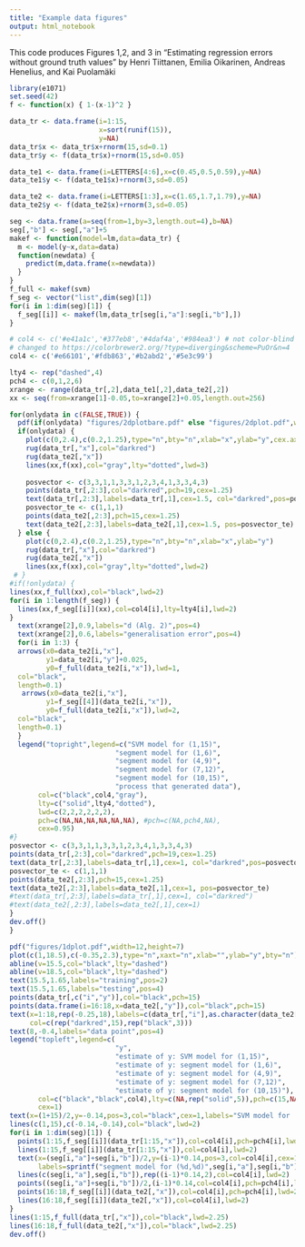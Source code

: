 ```yaml
---
title: "Example data figures"
output: html_notebook
---
```


This code produces Figures 1,2, and 3 in "Estimating regression errors without ground truth values" by
Henri Tiittanen, Emilia Oikarinen, Andreas Henelius, and Kai Puolamäki


```r
library(e1071)
set.seed(42)
f <- function(x) { 1-(x-1)^2 }

data_tr <- data.frame(i=1:15,
                      x=sort(runif(15)),
                      y=NA)
data_tr$x <- data_tr$x+rnorm(15,sd=0.1)
data_tr$y <- f(data_tr$x)+rnorm(15,sd=0.05)

data_te1 <- data.frame(i=LETTERS[4:6],x=c(0.45,0.5,0.59),y=NA)
data_te1$y <- f(data_te1$x)+rnorm(3,sd=0.05)

data_te2 <- data.frame(i=LETTERS[1:3],x=c(1.65,1.7,1.79),y=NA)
data_te2$y <- f(data_te2$x)+rnorm(3,sd=0.05)


```

```r
seg <- data.frame(a=seq(from=1,by=3,length.out=4),b=NA)
seg[,"b"] <- seg[,"a"]+5
makef <- function(model=lm,data=data_tr) {
  m <- model(y~x,data=data)
  function(newdata) {
    predict(m,data.frame(x=newdata))
  }
}
f_full <- makef(svm)
f_seg <- vector("list",dim(seg)[1])
for(i in 1:dim(seg)[1]) {
  f_seg[[i]] <- makef(lm,data_tr[seg[i,"a"]:seg[i,"b"],])
}
```

```r
# col4 <- c('#e41a1c','#377eb8','#4daf4a','#984ea3') # not color-blind safe, 
# changed to https://colorbrewer2.org/?type=diverging&scheme=PuOr&n=4
col4 <- c('#e66101','#fdb863','#b2abd2','#5e3c99')

lty4 <- rep("dashed",4)
pch4 <- c(0,1,2,6)
xrange <- range(data_tr[,2],data_te1[,2],data_te2[,2])
xx <- seq(from=xrange[1]-0.05,to=xrange[2]+0.05,length.out=256)

for(onlydata in c(FALSE,TRUE)) {
  pdf(if(onlydata) "figures/2dplotbare.pdf" else "figures/2dplot.pdf",width=9,height=7)
  if(onlydata) {
    plot(c(0,2.4),c(0.2,1.25),type="n",bty="n",xlab="x",ylab="y",cex.axis = 2, cex.lab = 2)
    rug(data_tr[,"x"],col="darkred")
    rug(data_te2[,"x"])
    lines(xx,f(xx),col="gray",lty="dotted",lwd=3)
    
    posvector <- c(3,3,1,1,3,3,1,2,3,4,1,3,3,4,3)
    points(data_tr[,2:3],col="darkred",pch=19,cex=1.25)
    text(data_tr[,2:3],labels=data_tr[,1],cex=1.5, col="darkred",pos=posvector)
    posvector_te <- c(1,1,1)
    points(data_te2[,2:3],pch=15,cex=1.25)
    text(data_te2[,2:3],labels=data_te2[,1],cex=1.5, pos=posvector_te)
  } else {
    plot(c(0,2.4),c(0.2,1.25),type="n",bty="n",xlab="x",ylab="y")
    rug(data_tr[,"x"],col="darkred")
    rug(data_te2[,"x"])
    lines(xx,f(xx),col="gray",lty="dotted",lwd=2)
 # }
#if(!onlydata) {
lines(xx,f_full(xx),col="black",lwd=2)
for(i in 1:length(f_seg)) {
  lines(xx,f_seg[[i]](xx),col=col4[i],lty=lty4[i],lwd=2)
}
  text(xrange[2],0.9,labels="d (Alg. 2)",pos=4)
  text(xrange[2],0.6,labels="generalisation error",pos=4)
  for(i in 1:3) {
  arrows(x0=data_te2[i,"x"],
         y1=data_te2[i,"y"]+0.025,
         y0=f_full(data_te2[i,"x"]),lwd=1,
  col="black",
  length=0.1)
   arrows(x0=data_te2[i,"x"],
         y1=f_seg[[4]](data_te2[i,"x"]),
         y0=f_full(data_te2[i,"x"]),lwd=2,
  col="black",
  length=0.1) 
  }
  legend("topright",legend=c("SVM model for (1,15)",
                          "segment model for (1,6)",
                          "segment model for (4,9)",
                          "segment model for (7,12)",
                          "segment model for (10,15)",
                          "process that generated data"),
       col=c("black",col4,"gray"),
       lty=c("solid",lty4,"dotted"),
       lwd=c(2,2,2,2,2,2),
       pch=c(NA,NA,NA,NA,NA,NA), #pch=c(NA,pch4,NA),
       cex=0.95)
#}
posvector <- c(3,3,1,1,3,3,1,2,3,4,1,3,3,4,3)
points(data_tr[,2:3],col="darkred",pch=19,cex=1.25)
text(data_tr[,2:3],labels=data_tr[,1],cex=1, col="darkred",pos=posvector)
posvector_te <- c(1,1,1)
points(data_te2[,2:3],pch=15,cex=1.25)
text(data_te2[,2:3],labels=data_te2[,1],cex=1, pos=posvector_te)
#text(data_tr[,2:3],labels=data_tr[,1],cex=1, col="darkred")
#text(data_te2[,2:3],labels=data_te2[,1],cex=1)
}
dev.off()
}
```

```r
pdf("figures/1dplot.pdf",width=12,height=7)
plot(c(1,18.5),c(-0.35,2.3),type="n",xaxt="n",xlab="",ylab="y",bty="n")
abline(v=15.5,col="black",lty="dashed")
abline(v=18.5,col="black",lty="dashed")
text(15.5,1.65,labels="training",pos=2)
text(15.5,1.65,labels="testing",pos=4)
points(data_tr[,c("i","y")],col="black",pch=15)
points(data.frame(i=16:18,x=data_te2[,"y"]),col="black",pch=15)
text(x=1:18,rep(-0.25,18),labels=c(data_tr[,"i"],as.character(data_te2[,"i"])),
     col=c(rep("darkred",15),rep("black",3)))
text(8,-0.4,labels="data point",pos=4)
legend("topleft",legend=c(
                          "y",
                          "estimate of y: SVM model for (1,15)",
                          "estimate of y: segment model for (1,6)",
                          "estimate of y: segment model for (4,9)",
                          "estimate of y: segment model for (7,12)",
                          "estimate of y: segment model for (10,15)"),
       col=c("black","black",col4),lty=c(NA,rep("solid",5)),pch=c(15,NA,pch4),lwd=c(2,2.25,2,2,2,2),
       cex=1)
text(x=(1+15)/2,y=-0.14,pos=3,col="black",cex=1,labels="SVM model for (1,15)")
lines(c(1,15),c(-0.14,-0.14),col="black",lwd=2)
for(i in 1:dim(seg)[1]) {
  points(1:15,f_seg[[i]](data_tr[1:15,"x"]),col=col4[i],pch=pch4[i],lwd=2)
  lines(1:15,f_seg[[i]](data_tr[1:15,"x"]),col=col4[i],lwd=2)
  text(x=(seg[i,"a"]+seg[i,"b"])/2,y=(i-1)*0.14,pos=3,col=col4[i],cex=1,
       labels=sprintf("segment model for (%d,%d)",seg[i,"a"],seg[i,"b"]))
  lines(c(seg[i,"a"],seg[i,"b"]),rep((i-1)*0.14,2),col=col4[i],lwd=2)
  points((seg[i,"a"]+seg[i,"b"])/2,(i-1)*0.14,col=col4[i],pch=pch4[i],lwd=2)
  points(16:18,f_seg[[i]](data_te2[,"x"]),col=col4[i],pch=pch4[i],lwd=2)
  lines(16:18,f_seg[[i]](data_te2[,"x"]),col=col4[i],lwd=2)
}
lines(1:15,f_full(data_tr[,"x"]),col="black",lwd=2.25)
lines(16:18,f_full(data_te2[,"x"]),col="black",lwd=2.25)
dev.off()
```


